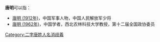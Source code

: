 '''唐明'''可以指：
* [[唐明_(1912年)|唐明 (1912年)]]，中国军事人物，中国人民解放军少将
* [[唐明_(1962年)|唐明 (1962年)]]，中国学者，西北农林科技大学教授，第十二届全国政协委员

{{disambig}}

[[Category:二字唐姓人名消歧義|Category:二字唐姓人名消歧義]]